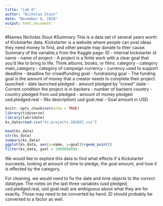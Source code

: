 ```yaml
---
title: "Lab 6"
author: "Nicholas Stout"
date: "November 8, 2018"
output: html_document
---
```

#Names
Nicholas Stout
#Summary
This is a data set of several years worth of Kickstarter data. Kickstarter is a website where people can post ideas they need money to find, and other people may donate to their cause. Summary of the variable,s from the Kaggle page:
ID - internal kickstarter id
name - name of project - A project is a finite work with a clear goal that you’d like to bring to life. Think albums, books, or films.
category - category
main_category - category of campaign
currency - currency used to support
deadline - deadline for crowdfunding
goal - fundraising goal - The funding goal is the amount of money that a creator needs to complete their project.
launched - date launched
pledged - amount pledged by "crowd"
state - Current condition the project is in
backers - number of backers
country - country pledged from
usd pledged - amount of money pledged
usd.pledged.real - (No description)
usd goal.real - Goal amount in USD 
```r
knitr::opts_chunk$set(echo = TRUE)
library(tidyverse)
library(lubridate)
ks_data=read.csv("ks-projects-201801.csv")
```

```r
head(ks_data)
str(ks_data)
summary(ks_data)
ggplot(ks_data, aes(x=name, y=goal))+geom_point()
filter(ks_data, goal > 100000000)
```

We would like to explore this data to find what effects if a Kickstarter succeeds, looking at amount of time to pledge, the goal amount, and how it is effected by the category.

For cleaning, we would need to fix the date and time objects to the correct datatype. The notes on the last three variables (usd pledged, usd.pledged.real, usd goal.real) are ambiguous about what they are for exactly. Those may need to be converted by hand. ID should probably be converted to a factor as well.